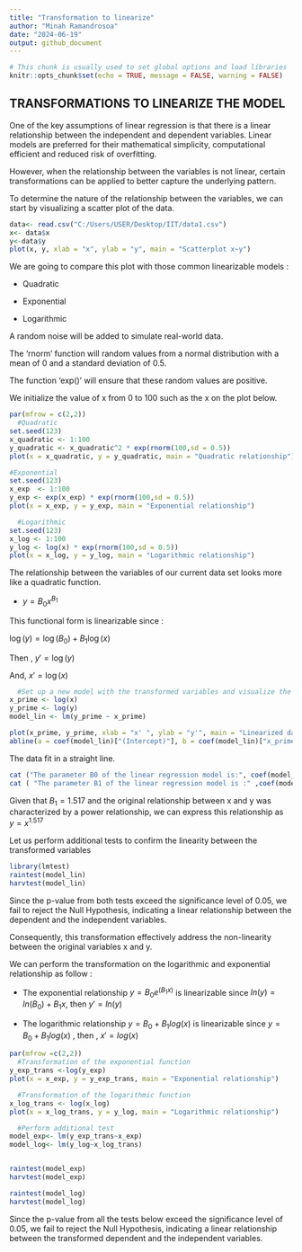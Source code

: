 ```yaml
---
title: "Transformation to linearize"
author: "Minah Ramandrosoa"
date: "2024-06-19"
output: github_document
---
```



```r
# This chunk is usually used to set global options and load libraries
knitr::opts_chunk$set(echo = TRUE, message = FALSE, warning = FALSE)
```


## TRANSFORMATIONS TO LINEARIZE THE MODEL

One of the key assumptions of linear regression is that there is a linear relationship between the independent and dependent variables. 
Linear models are preferred for their mathematical simplicity, computational efficient and reduced risk of overfitting. 

However, when the relationship between the variables is not linear, certain transformations can be applied to better capture the underlying pattern. 

To determine the nature of the relationship between the variables, we can start by visualizing a scatter plot of the data. 

```r
data<- read.csv("C:/Users/USER/Desktop/IIT/data1.csv")
x<- data$x
y<-data$y
plot(x, y, xlab = "x", ylab = "y", main = "Scatterplot x~y")
```

We are going to compare this plot with those common linearizable models : 

  - Quadratic
  
  - Exponential 
  
  - Logarithmic 
  

A random noise will be added to simulate real-world data.

The 'rnorm' function will random values from a normal distribution with a mean of 0 and a standard deviation of 0.5. 

The function 'exp()' will ensure that these random values are positive.

We initialize the value of x from 0 to 100 such as the x on the plot below. 

```r
par(mfrow = c(2,2))
  #Quadratic 
set.seed(123)
x_quadratic <- 1:100
y_quadratic <- x_quadratic^2 * exp(rnorm(100,sd = 0.5))
plot(x = x_quadratic, y = y_quadratic, main = "Quadratic relationship")

#Exponential
set.seed(123)
x_exp  <- 1:100
y_exp <- exp(x_exp) * exp(rnorm(100,sd = 0.5))
plot(x = x_exp, y = y_exp, main = "Exponential relationship")

  #Logarithmic
set.seed(123)
x_log <- 1:100
y_log <- log(x) * exp(rnorm(100,sd = 0.5))
plot(x = x_log, y = y_log, main = "Logarithmic relationship")


```



The relationship between the variables of our current data set looks more like a quadratic function. 

  - $y = B_0x^{B_1}$

This functional form is linearizable since : 

  $\log(y) = \log(B_0) + B_1 \log(x)$
  
Then , $y' = \log(y)$

And, $x' = \log(x)$
  
```r
  #Set up a new model with the transformed variables and visualize the new plot
x_prime <- log(x)
y_prime <- log(y)
model_lin <- lm(y_prime ~ x_prime)

plot(x_prime, y_prime, xlab = "x' ", ylab = "y'", main = "Linearized data")
abline(a = coef(model_lin)["(Intercept)"], b = coef(model_lin)["x_prime"])
```

The data fit in a straight line. 


```r
cat ("The parameter B0 of the linear regression model is:", coef(model_lin)["(Intercept)"],"\n" )
cat ( "The parameter B1 of the linear regression model is :" ,coef(model_lin)["x_prime"])
```

Given that $B_1 = 1.517$ and the original relationship between x and y was characterized by a power relationship, we can express this relationship as $y=x^{1.517}$

Let us perform additional tests to confirm the linearity between the transformed variables

```r
library(lmtest)
raintest(model_lin)
harvtest(model_lin)
```

Since the p-value from both tests exceed the significance level of 0.05,  we fail to reject the Null Hypothesis, indicating a linear relationship between the dependent and the independent variables.

Consequently, this transformation effectively address the non-linearity between the original variables x and y. 

We can perform the transformation on the logarithmic and exponential relationship as follow :

  - The exponential relationship $y = B_0 e^{(B_1x)}$ is linearizable since $ln(y) = ln(B_0) + B_1x$, then $y' = ln(y)$ 

  - The logarithmic relationship $y=B_0+B_1log(x)$ is linearizable since $y = B_0 + B_1log(x)$ , then , $x' = log(x)$


```r
par(mfrow =c(2,2))
  #Transformation of the exponential function
y_exp_trans <-log(y_exp)
plot(x = x_exp, y = y_exp_trans, main = "Exponential relationship")

  #Transformation of the logarithmic function 
x_log_trans <- log(x_log)
plot(x = x_log_trans, y = y_log, main = "Logarithmic relationship")
```
```r
  #Perform additional test 
model_exp<- lm(y_exp_trans~x_exp)
model_log<- lm(y_log~x_log_trans) 


raintest(model_exp)
harvtest(model_exp)
```
```r
raintest(model_log)
harvtest(model_log)
```


Since the p-value from all the tests below exceed the significance level of 0.05,  we fail to reject the Null Hypothesis, indicating a linear relationship between the transformed dependent and the independent variables.
